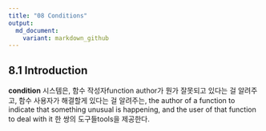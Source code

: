 ```yaml
---
title: "08 Conditions"
output:
  md_document:
    variant: markdown_github
---
```


## 8.1 Introduction
**condition** 시스템은, 
함수 작성자function author가 뭔가 잘못되고 있다는 걸 알려주고, 함수 사용자가 해결할게 있다는 걸 알려주는,
the author of a function to indicate that something unusual is happening, and the user of that function to deal with it
한 쌍의 도구들tools을 제공한다.